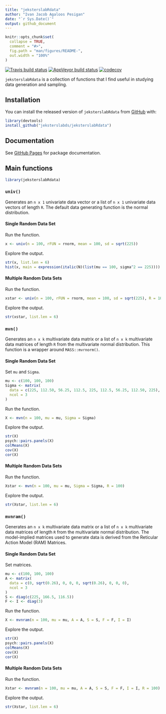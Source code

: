 ```yaml
---
title: "jeksterslabRdata"
author: "Ivan Jacob Agaloos Pesigan"
date: "`r Sys.Date()`"
output: github_document
---
```


<!-- README.md is generated from README.Rmd. Please edit that file -->

```r
knitr::opts_chunk$set(
  collapse = TRUE,
  comment = "#>",
  fig.path = "man/figures/README-",
  out.width = "100%"
)
```

<!-- badges: start -->
[![Travis build status](https://travis-ci.com/jeksterslabds/jeksterslabRdata.svg?branch=master)](https://travis-ci.com/jeksterslabds/jeksterslabRdata)
[![AppVeyor build status](https://ci.appveyor.com/api/projects/status/github/jeksterslabds/jeksterslabRdata?branch=master&svg=true)](https://ci.appveyor.com/project/jeksterslabds/jeksterslabRdata)
[![codecov](https://codecov.io/github/jeksterslabds/jeksterslabRdata/branch/master/graphs/badge.svg)](https://codecov.io/github/jeksterslabds/jeksterslabRdata) 
<!-- badges: end -->

`jeksterslabRdata` is a collection of functions that I find useful in studying data generation and sampling.

## Installation

You can install the released version of `jeksterslabRdata` from [GitHub](https://github.com/jeksterslabds/jeksterslabRdata) with:

```r
library(devtools)
install_github("jeksterslabds/jeksterslabRdata")
```

## Documentation

See [GitHub Pages](https://jeksterslabds.github.io/jeksterslabRdata/index.html)
for package documentation.

## Main functions

```r
library(jeksterslabRdata)
```

### `univ()`

Generates an `n x 1` univariate data vector
or a list of `n x 1` univariate data vectors of length `R`.
The default data generating function
is the normal distribution.

#### Single Random Data Set

Run the function.

```r
x <- univ(n = 100, rFUN = rnorm, mean = 100, sd = sqrt(225))
```

Explore the output.

```r
str(x, list.len = 6)
hist(x, main = expression(italic(N)(list(mu == 100, sigma^2 == 225))))
```

#### Multiple Random Data Sets

Run the function.

```r
xstar <- univ(n = 100, rFUN = rnorm, mean = 100, sd = sqrt(225), R = 100)
```

Explore the output.

```r
str(xstar, list.len = 6)
```

### `mvn()`

Generates an `n x k` multivariate data matrix
or a list of `n x k` multivariate data matrices of length `R`
from the multivariate normal distribution.
This function is a wrapper around `MASS::mvrnorm()`.

#### Single Random Data Set

Set `mu` and `Sigma`.

```r
mu <- c(100, 100, 100)
Sigma <- matrix(
  data = c(225, 112.50, 56.25, 112.5, 225, 112.5, 56.25, 112.50, 225),
  ncol = 3
)
```

Run the function.

```r
X <- mvn(n = 100, mu = mu, Sigma = Sigma)
```

Explore the output.

```r
str(X)
psych::pairs.panels(X)
colMeans(X)
cov(X)
cor(X)
```

#### Multiple Random Data Sets

Run the function.

```r
Xstar <- mvn(n = 100, mu = mu, Sigma = Sigma, R = 100)
```

Explore the output.

```r
str(Xstar, list.len = 6)
```

### `mvnram()`

Generates an `n x k` multivariate data matrix
or a list of `n x k` multivariate data matrices of length `R`
from the multivariate normal distribution.
The model-implied matrices used to generate data
is derived from the Reticular Action Model (RAM) Matrices.

#### Single Random Data Set

Set matrices.

```r
mu <- c(100, 100, 100)
A <- matrix(
  data = c(0, sqrt(0.26), 0, 0, 0, sqrt(0.26), 0, 0, 0),
  ncol = 3
)
S <- diag(c(225, 166.5, 116.5))
F <- I <- diag(3)
```

Run the function.

```r
X <- mvnram(n = 100, mu = mu, A = A, S = S, F = F, I = I)
```

Explore the output.

```r
str(X)
psych::pairs.panels(X)
colMeans(X)
cov(X)
cor(X)
```

#### Multiple Random Data Sets

Run the function.

```r
Xstar <- mvnram(n = 100, mu = mu, A = A, S = S, F = F, I = I, R = 100)
```

Explore the output.

```r
str(Xstar, list.len = 6)
```
